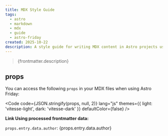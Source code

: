 ```yaml
---
title: MDX Style Guide
tags:
  - astro
  - markdown
  - mdx
  - guide
  - astro-friday
created: 2025-10-22
description: A style guide for writing MDX content in Astro projects using Astro Friday.
---
```


> {frontmatter.description}

## props

You can access the following `props` in your MDX files when using Astro Friday:

<Code
  code={JSON.stringify(props, null, 2)}
  lang="js"
  themes={{ light: 'vitesse-light', dark: 'vitesse-dark' }}
  defaultColor={false}
/>

**Link Using processed frontmatter data:**

`props.entry.data.author`: {props.entry.data.author}
